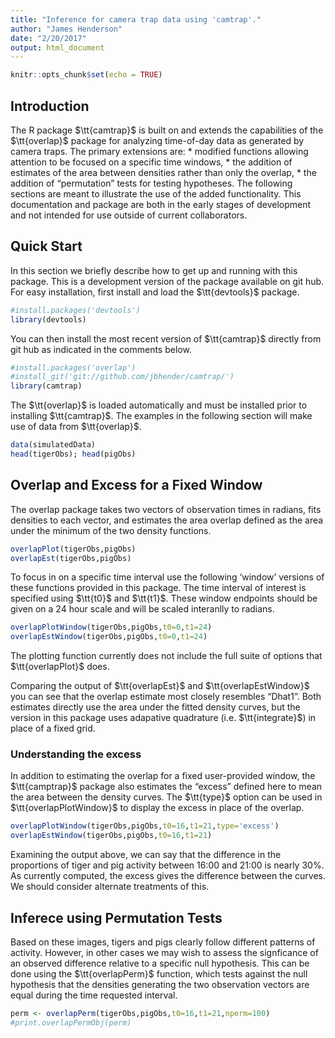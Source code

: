 ```yaml
---
title: "Inference for camera trap data using 'camtrap'."
author: "James Henderson"
date: "2/20/2017"
output: html_document
---
```


```r
knitr::opts_chunk$set(echo = TRUE)
```

## Introduction

The R package $\tt{camtrap}$ is built on and extends the capabilities of
the $\tt{overlap}$ package for analyzing time-of-day data as generated by camera 
traps. The primary extensions are:
* modified functions allowing attention to be focused on a specific time windows,
* the addition of estimates of the area between densities rather than only the
overlap,
* the addition of "permutation" tests for testing hypotheses. 
The following sections are meant to illustrate the use of the added functionality.
This documentation and package are both in the early stages of development and not
intended for use outside of current collaborators.  

## Quick Start
In this section we briefly describe how to get up and running with this package.
This is a development version of the package available on git hub. For easy installation,
first install and load the $\tt{devtools}$ package.

```r
#install.packages('devtools')
library(devtools)
```

You can then install the most recent version of $\tt{camtrap}$ directly from 
git hub as indicated in the comments below.

```r
#install.packages('overlap')
#install_git('git://github.com/jbhender/camtrap/')
library(camtrap)
```

The $\tt{overlap}$ is loaded automatically and must be installed prior to installing
$\tt{camtrap}$. The examples in the following section will make use of data from
$\tt{overlap}$.

```r
data(simulatedData)
head(tigerObs); head(pigObs)
```

## Overlap and Excess for a Fixed Window

The overlap package takes two vectors of observation times in radians,
fits densities to each vector, and estimates the area overlap defined as the 
area under the minimum of the two density functions.

```r
overlapPlot(tigerObs,pigObs)
overlapEst(tigerObs,pigObs)
```

To focus in on a specific time interval use the following 'window' versions of
these functions provided in this package. The time interval of interest is 
specified using $\tt{t0}$ and $\tt{t1}$. These window endpoints should be given
on a 24 hour scale and will be scaled interanlly to radians. 
 
```r
overlapPlotWindow(tigerObs,pigObs,t0=0,t1=24)
overlapEstWindow(tigerObs,pigObs,t0=0,t1=24)
```

The plotting function currently does not include the full suite of options that
$\tt{overlapPlot}$ does.

Comparing the output of $\tt{overlapEst}$ and $\tt{overlapEstWindow}$ you can see
that the overlap estimate most closely resembles "Dhat1". Both estimates directly
use the area under the fitted density curves, but the version in this package
uses adapative quadrature (i.e. $\tt{integrate}$) in place of a fixed grid.  

### Understanding the excess

In addition to estimating the overlap for a fixed user-provided window,
the $\tt{camptrap}$ package also estimates the "excess" defined here to mean 
the area between the density curves. The $\tt{type}$ option can be used in
$\tt{overlapPlotWindow}$ to display the excess in place of the overlap.

```r
overlapPlotWindow(tigerObs,pigObs,t0=16,t1=21,type='excess')
overlapEstWindow(tigerObs,pigObs,t0=16,t1=21)
```

Examining the output above, we can say that the difference in the proportions of
tiger and pig activity between 16:00 and 21:00 is nearly 30%. As currently
computed, the excess gives the \emph{net} difference between the curves. We 
should consider alternate treatments of this.

## Inferece using Permutation Tests ##
Based on these images, tigers and pigs clearly follow different patterns of 
activity.  However, in other cases we may wish to assess the signficance of an observed
difference relative to a specific null hypothesis. This can be done using the 
$\tt{overlapPerm}$ function, which tests against the null hypothesis that the densities
generating the two observation vectors are equal during the time requested interval.

```r
perm <- overlapPerm(tigerObs,pigObs,t0=16,t1=21,nperm=100)
#print.overlapPermObj(perm)
```
